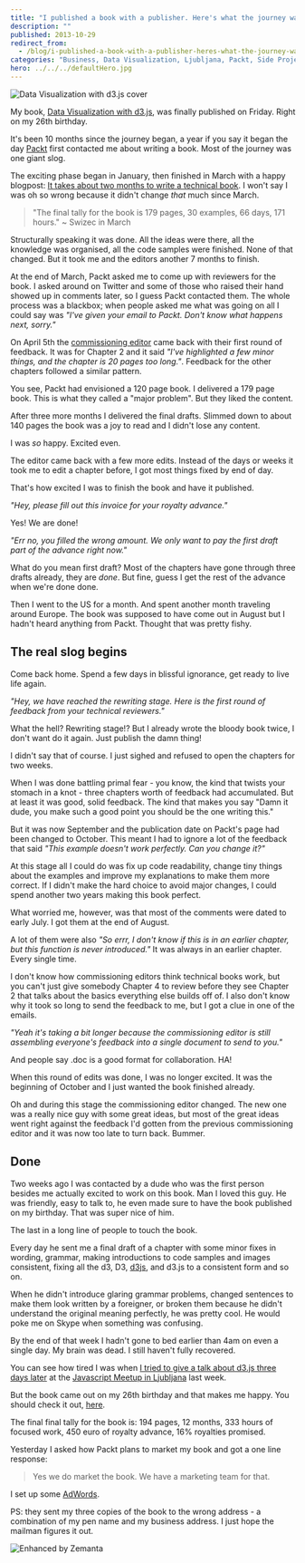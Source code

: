```yaml
---
title: "I published a book with a publisher. Here's what the journey was like."
description: ""
published: 2013-10-29
redirect_from:
  - /blog/i-published-a-book-with-a-publisher-heres-what-the-journey-was-like/swizec/6398
categories: "Business, Data Visualization, Ljubljana, Packt, Side Projects, Skype, Writing"
hero: ../../../defaultHero.jpg
---
```


![Data Visualization with d3.js cover](https://www.filepicker.io/api/file/4lQnyBJ3SmbpxTTkl5lO?policy=eyJoYW5kbGUiOiI0bFFueUJKM1NtYnB4VFRrbDVsTyIsImV4cGlyeSI6MTM4MzA1ODA5OSwiY2FsbCI6WyJyZWFkIl19&signature=973d407bbf3113c8d1a6336e07d57ec8729918d0caa81bebef4783d108329ca7)

My book, [Data Visualization with d3.js](http://www.packtpub.com/data-visualization-with-d3js/book), was finally published on Friday. Right on my 26th birthday.

It's been 10 months since the journey began, a year if you say it began the day [Packt](http://www.packtpub.com "Packt") first contacted me about writing a book. Most of the journey was one giant slog.

The exciting phase began in January, then finished in March with a happy blogpost: [It takes about two months to write a technical book](https://swizec.com/blog/it-takes-about-two-months-to-write-a-technical-book/). I won't say I was oh so wrong because it didn't change _that_ much since March.

> "The final tally for the book is 179 pages, 30 examples, 66 days, 171 hours." ~ Swizec in March

Structurally speaking it was done. All the ideas were there, all the knowledge was organised, all the code samples were finished. None of that changed. But it took me and the editors another 7 months to finish.

At the end of March, Packt asked me to come up with reviewers for the book. I asked around on Twitter and some of those who raised their hand showed up in comments later, so I guess Packt contacted them. The whole process was a blackbox; when people asked me what was going on all I could say was _"I've given your email to Packt. Don't know what happens next, sorry."_

On April 5th the [commissioning editor](http://en.wikipedia.org/wiki/Commissioning_editor_%28book_publishing%29 "Commissioning editor (book publishing)") came back with their first round of feedback. It was for Chapter 2 and it said _"I've highlighted a few minor things, and the chapter is 20 pages too long."_. Feedback for the other chapters followed a similar pattern.

You see, Packt had envisioned a 120 page book. I delivered a 179 page book. This is what they called a "major problem". But they liked the content.

After three more months I delivered the final drafts. Slimmed down to about 140 pages the book was a joy to read and I didn't lose any content.

I was _so_ happy. Excited even.

The editor came back with a few more edits. Instead of the days or weeks it took me to edit a chapter before, I got most things fixed by end of day.

That's how excited I was to finish the book and have it published.

_"Hey, please fill out this invoice for your royalty advance."_

Yes! We are done!

_"Err no, you filled the wrong amount. We only want to pay the first draft part of the advance right now."_

What do you mean first draft? Most of the chapters have gone through three drafts already, they are _done_. But fine, guess I get the rest of the advance when we're done done.

Then I went to the US for a month. And spent another month traveling around Europe. The book was supposed to have come out in August but I hadn't heard anything from Packt. Thought that was pretty fishy.

## The real slog begins

Come back home. Spend a few days in blissful ignorance, get ready to live life again.

_"Hey, we have reached the rewriting stage. Here is the first round of feedback from your technical reviewers."_

What the hell? Rewriting stage!? But I already wrote the bloody book twice, I don't want do it again. Just publish the damn thing!

I didn't say that of course. I just sighed and refused to open the chapters for two weeks.

When I was done battling primal fear - you know, the kind that twists your stomach in a knot - three chapters worth of feedback had accumulated. But at least it was good, solid feedback. The kind that makes you say "Damn it dude, you make such a good point you should be the one writing this."

But it was now September and the publication date on Packt's page had been changed to October. This meant I had to ignore a lot of the feedback that said _"This example doesn't work perfectly. Can you change it?"_

At this stage all I could do was fix up code readability, change tiny things about the examples and improve my explanations to make them more correct. If I didn't make the hard choice to avoid major changes, I could spend another two years making this book perfect.

What worried me, however, was that most of the comments were dated to early July. I got them at the end of August.

A lot of them were also _"So errr, I don't know if this is in an earlier chapter, but this function is never introduced."_ It was always in an earlier chapter. Every single time.

I don't know how commissioning editors think technical books work, but you can't just give somebody Chapter 4 to review before they see Chapter 2 that talks about the basics everything else builds off of. I also don't know why it took so long to send the feedback to me, but I got a clue in one of the emails.

_"Yeah it's taking a bit longer because the commissioning editor is still assembling everyone's feedback into a single document to send to you."_

And people say .doc is a good format for collaboration. HA!

When this round of edits was done, I was no longer excited. It was the beginning of October and I just wanted the book finished already.

Oh and during this stage the commissioning editor changed. The new one was a really nice guy with some great ideas, but most of the great ideas went right against the feedback I'd gotten from the previous commissioning editor and it was now too late to turn back. Bummer.

## Done

Two weeks ago I was contacted by a dude who was the first person besides me actually excited to work on this book. Man I loved this guy. He was friendly, easy to talk to, he even made sure to have the book published on my birthday. That was super nice of him.

The last in a long line of people to touch the book.

Every day he sent me a final draft of a chapter with some minor fixes in wording, grammar, making introductions to code samples and images consistent, fixing all the d3, D3, [d3js](http://protovis.org/ "D3.js"), and d3.js to a consistent form and so on.

When he didn't introduce glaring grammar problems, changed sentences to make them look written by a foreigner, or broken them because he didn't understand the original meaning perfectly, he was pretty cool. He would poke me on Skype when something was confusing.

By the end of that week I hadn't gone to bed earlier than 4am on even a single day. My brain was dead. I still haven't fully recovered.

You can see how tired I was when [I tried to give a talk about d3.js three days later](http://video.kiberpipa.org/js_swizec_something_something_d3js/) at the [Javascript Meetup in Ljubljana](http://www.meetup.com/Ljubljana-JavaScript-User-Group/events/144257272/) last week.

But the book came out on my 26th birthday and that makes me happy. You should check it out, [here](http://www.packtpub.com/data-visualization-with-d3js/book).

The final final tally for the book is: 194 pages, 12 months, 333 hours of focused work, 450 euro of royalty advance, 16% royalties promised.

Yesterday I asked how Packt plans to market my book and got a one line response:

> Yes we do market the book. We have a marketing team for that.

I set up some [AdWords](http://www.google.com/adwords "AdWords").

PS: they sent my three copies of the book to the wrong address - a combination of my pen name and my business address. I just hope the mailman figures it out.

![Enhanced by Zemanta](https://img.zemanta.com/zemified_e.png?x-id=40111649-0edb-45ac-bb35-64a346e0ced7)